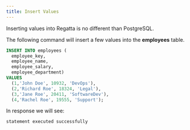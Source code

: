 ---
title: Insert Values
---

Inserting values into Regatta is no different than PostgreSQL.

The following command will insert a few values into the __employees__ table.

```sql
INSERT INTO employees (
  employee_key,
  employee_name,
  employee_salary,
  employee_department)
VALUES 
  (1,'John Doe', 10932, 'DevOps'),    
  (2,'Richard Roe', 18324, 'Legal'),
  (3,'Jane Roe', 20411, 'SoftwareDev'),
  (4,'Rachel Roe', 19555, 'Support');
```  

In response we will see:

```sql
statement executed successfully  
```